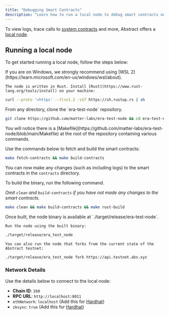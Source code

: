 ```yaml
---
title: "Debugging Smart Contracts"
description: "Learn how to run a local node to debug smart contracts on Abstract."
---
```


To view logs, trace calls to [system contracts](/how-abstract-works/system-contracts/overview) and more, 
Abstract offers a [local node](https://github.com/matter-labs/era-test-node).

## Running a local node

To get started running a local node, follow the steps below:

<Steps>
  <Step title="Install Prerequisites">
    If you are on Windows, we strongly recommend using [WSL 2](https://learn.microsoft.com/en-us/windows/wsl/about).

    The node is written in Rust. Install [Rust](https://www.rust-lang.org/tools/install) on your machine:

```bash
curl --proto '=https' --tlsv1.2 -sSf https://sh.rustup.rs | sh
```

  </Step>

  <Step title="Clone the repository">
  From any directory, clone the `era-test-node` repository.

```bash
git clone https://github.com/matter-labs/era-test-node && cd era-test-node
```

  </Step>

  <Step title="Build smart contracts">
  You will notice there is a [Makefile](https://github.com/matter-labs/era-test-node/blob/main/Makefile)
  at the root of the repository containing various commands.

Use the commands below to fetch and build the smart contracts:

```bash
make fetch-contracts && make build-contracts
```

You can now make any changes (such as including logs) to the smart contracts in the `contracts` directory.

  </Step>

  <Step title="Build the node">
  To build the binary, run the following command. 
  
  *Omit `clean` and `build-contracts` 
  if you have not made any changes to the smart contracts.*

```bash
make clean && make build-contracts && make rust-build
```

  </Step>

  <Step title="Run the node">
    Once built, the node binary is available at `./target/release/era-test-node`.

    Run the node using the built binary:

```bash
./target/release/era_test_node
```

    You can also run the node that forks from the current state of the Abstract testnet:

```bash
./target/release/era_test_node fork https://api.testnet.abs.xyz
```

  </Step>

</Steps>

### Network Details

Use the details below to connect to the local node:

- **Chain ID**: `260`
- **RPC URL**: `http://localhost:8011`
- `ethNetwork`: `localhost` (Add this for [Hardhat](/build-on-abstract/smart-contracts/hardhat))
- `zksync`: `true` (Add this for [Hardhat](/build-on-abstract/smart-contracts/hardhat))

